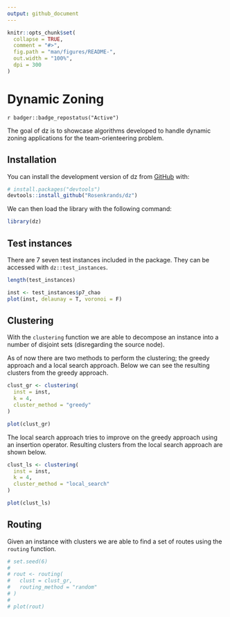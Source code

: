 ```yaml
---
output: github_document
---
```


<!-- README.md is generated from README.Rmd. Please edit that file -->

```r
knitr::opts_chunk$set(
  collapse = TRUE,
  comment = "#>",
  fig.path = "man/figures/README-",
  out.width = "100%",
  dpi = 300
)
```

# Dynamic Zoning

<!-- badges: start -->
`r badger::badge_repostatus("Active")`
<!-- badges: end -->

The goal of dz is to showcase algorithms developed to handle dynamic zoning applications for the team-orienteering problem.

## Installation

You can install the development version of dz from [GitHub](https://github.com/) with:

``` r
# install.packages("devtools")
devtools::install_github("Rosenkrands/dz")
```

We can then load the library with the following command:

```r
library(dz)
```


## Test instances

There are 7 seven test instances included in the package.
They can be accessed with `dz::test_instances`.
```r
length(test_instances)
```

```r
inst <- test_instances$p7_chao 
plot(inst, delaunay = T, voronoi = F)
```

## Clustering

With the `clustering` function we are able to decompose an instance into a number of disjoint sets (disregarding the source node).

As of now there are two methods to perform the clustering; the greedy approach and a local search approach.
Below we can see the resulting clusters from the greedy approach.

```r
clust_gr <- clustering(
  inst = inst,
  k = 4,
  cluster_method = "greedy"
)

plot(clust_gr)
```

The local search approach tries to improve on the greedy approach using an insertion operator.
Resulting clusters from the local search approach are shown below.

```r
clust_ls <- clustering(
  inst = inst,
  k = 4,
  cluster_method = "local_search"
)

plot(clust_ls)
```

## Routing

Given an instance with clusters we are able to find a set of routes using the `routing` function.

```r
# set.seed(6)
# 
# rout <- routing(
#   clust = clust_gr,
#   routing_method = "random"
# )
# 
# plot(rout)
```
